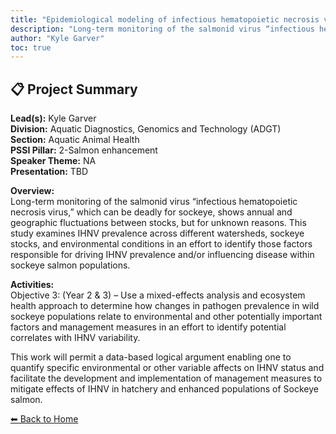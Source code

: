 ---
title: "Epidemiological modeling of infectious hematopoietic necrosis virus in Sockeye salmon"
description: "Long-term monitoring of the salmonid virus “infectious hematopoietic necrosis virus,” which can be deadly for sockeye, shows annual and geographic fluctuations between stocks, but for unknown reasons. This study examines IHNV prevalence across different watersheds, sockeye stocks, and environmental conditions in an effort to identify those factors responsible for driving IHNV prevalence and/or influencing disease within sockeye salmon populations."
author: "Kyle Garver"
toc: true
---

## 📋 Project Summary

**Lead(s):** Kyle Garver  
**Division:** Aquatic Diagnostics, Genomics and Technology (ADGT)  
**Section:** Aquatic Animal Health  
**PSSI Pillar:** 2-Salmon enhancement  
**Speaker Theme:** NA  
**Presentation:** TBD  

**Overview:**  
Long-term monitoring of the salmonid virus “infectious hematopoietic necrosis virus,” which can be deadly for sockeye, shows annual and geographic fluctuations between stocks, but for unknown reasons. This study examines IHNV prevalence across different watersheds, sockeye stocks, and environmental conditions in an effort to identify those factors responsible for driving IHNV prevalence and/or influencing disease within sockeye salmon populations.   

**Activities:**  
Objective 3: (Year 2 & 3) – Use a mixed-effects analysis and ecosystem health approach to determine how changes in pathogen prevalence in wild sockeye populations relate to environmental and other potentially important factors and management measures in an effort to identify potential correlates with IHNV variability.

This work will permit a data-based logical argument enabling one to quantify specific environmental or other variable affects on IHNV status and facilitate the development and implementation of management measures to mitigate effects of IHNV in hatchery and enhanced populations of Sockeye salmon.

[⬅ Back to Home](../index.qmd)
